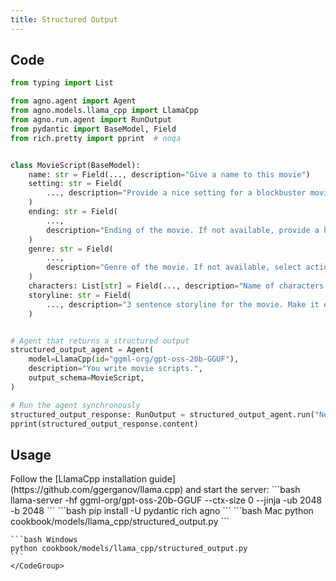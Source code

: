 ```yaml
---
title: Structured Output
---
```


## Code

```python cookbook/models/llama_cpp/structured_output.py
from typing import List

from agno.agent import Agent
from agno.models.llama_cpp import LlamaCpp
from agno.run.agent import RunOutput
from pydantic import BaseModel, Field
from rich.pretty import pprint  # noqa


class MovieScript(BaseModel):
    name: str = Field(..., description="Give a name to this movie")
    setting: str = Field(
        ..., description="Provide a nice setting for a blockbuster movie."
    )
    ending: str = Field(
        ...,
        description="Ending of the movie. If not available, provide a happy ending.",
    )
    genre: str = Field(
        ...,
        description="Genre of the movie. If not available, select action, thriller or romantic comedy.",
    )
    characters: List[str] = Field(..., description="Name of characters for this movie.")
    storyline: str = Field(
        ..., description="3 sentence storyline for the movie. Make it exciting!"
    )


# Agent that returns a structured output
structured_output_agent = Agent(
    model=LlamaCpp(id="ggml-org/gpt-oss-20b-GGUF"),
    description="You write movie scripts.",
    output_schema=MovieScript,
)

# Run the agent synchronously
structured_output_response: RunOutput = structured_output_agent.run("New York")
pprint(structured_output_response.content)
```

## Usage

<Steps>
  <Snippet file="create-venv-step.mdx" />

  <Step title="Install LlamaCpp">
    Follow the [LlamaCpp installation guide](https://github.com/ggerganov/llama.cpp) and start the server:
    ```bash
    llama-server -hf ggml-org/gpt-oss-20b-GGUF --ctx-size 0 --jinja -ub 2048 -b 2048
    ```
  </Step>

  <Step title="Install libraries">
    ```bash
    pip install -U pydantic rich agno
    ```
  </Step>

  <Step title="Run Agent">
    <CodeGroup>
    ```bash Mac
    python cookbook/models/llama_cpp/structured_output.py
    ```

    ```bash Windows
    python cookbook/models/llama_cpp/structured_output.py
    ```
    </CodeGroup>
  </Step>
</Steps>
